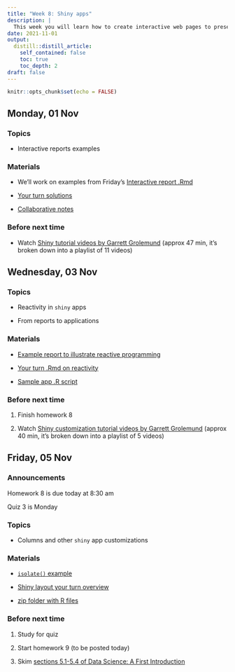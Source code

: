 ```yaml
---
title: "Week 8: Shiny apps"
description: |
  This week you will learn how to create interactive web pages to present your results to the world. These interactive web pages can be created using the shiny package, and only require you to know R—they write the javascript in the background!
date: 2021-11-01
output:
  distill::distill_article:
    self_contained: false
    toc: true
    toc_depth: 2
draft: false
---
```



```r
knitr::opts_chunk$set(echo = FALSE)
```


## Monday, 01 Nov

### Topics

- Interactive reports examples


### Materials

- We'll work on examples from Friday's [Interactive report .Rmd](https://stat220-fa21.github.io/class_materials/slides/17-shiny-reports.Rmd)

- [Your turn solutions](https://stat220-fa21.github.io/class_materials/activities/19-soln-shiny-reports.pdf)

- [Collaborative notes](https://docs.google.com/document/d/1EA7FySBYow-lrM1nQyP0Md1mvvlo27YHlv2s59MoiI8/edit?usp=sharing)


### Before next time

- Watch [Shiny tutorial videos by Garrett Grolemund](https://carleton.hosted.panopto.com/Panopto/Pages/Viewer.aspx?pid=0361538c-7dee-42e1-aeb8-add3002157a8) (approx 47 min, it's broken down into a playlist of 11 videos)


## Wednesday, 03 Nov


### Topics

- Reactivity in `shiny` apps

- From reports to applications


### Materials

- [Example report to illustrate reactive programming](https://stat220-fa21.github.io/class_materials/slides/19-shiny-reactivity.Rmd)

- [Your turn .Rmd on reactivity](https://stat220-fa21.github.io/class_materials/activities/20-shiny-reactivity-example.Rmd)

- [Sample app .R script](https://stat220-fa21.github.io/class_materials/slides/19-shiny01-penguins-app.R)

<!-- [Collaborative notes](https://docs.google.com/document/d/1EA7FySBYow-lrM1nQyP0Md1mvvlo27YHlv2s59MoiI8/edit?usp=sharing) -->


### Before next time

1. Finish homework 8

1. Watch [Shiny customization tutorial videos by Garrett Grolemund](https://carleton.hosted.panopto.com/Panopto/Pages/Viewer.aspx?pid=5d40d141-e8d9-48f0-b9b9-add600269cd8) (approx 40 min, it's broken down into a playlist of 5 videos)




## Friday, 05 Nov

### Announcements

Homework 8 is due today at 8:30 am

Quiz 3 is Monday



### Topics

- Columns and other `shiny` app customizations


### Materials

- [`isolate()` example](https://stat220-fa21.github.io/class_materials/slides/20-isolate-babynames.R)

- [Shiny layout your turn overview](shiny-layout/shiny-layout.html)

- [zip folder with R files](https://stat220-fa21.github.io/class_materials/activities/21-shiny-penguins.zip)

<!-- [Collaborative notes](https://docs.google.com/document/d/1yeMQDYdLoIorweR5hDiue9IdlDrgmK1cu-YYYiglCkE/edit?usp=sharing) -->

### Before next time

1. Study for quiz

1. Start homework 9 (to be posted today)

1. Skim [sections 5.1-5.4 of Data Science: A First Introduction](https://ubc-dsci.github.io/introduction-to-datascience/classification.html#exploring-a-data-set)

